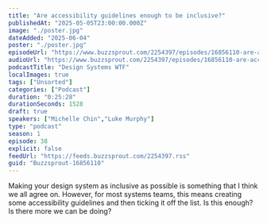 ```yaml
---
title: "Are accessibility guidelines enough to be inclusive?"
publishedAt: "2025-05-05T23:00:00.000Z"
image: "./poster.jpg"
dateAdded: "2025-06-04"
poster: "./poster.jpg"
episodeUrl: "https://www.buzzsprout.com/2254397/episodes/16856110-are-accessibility-guidelines-enough-to-be-inclusive.mp3"
audioUrl: "https://www.buzzsprout.com/2254397/episodes/16856110-are-accessibility-guidelines-enough-to-be-inclusive.mp3"
podcastTitle: "Design Systems WTF"
localImages: true
tags: ["Unsorted"]
categories: ["Podcast"]
duration: "0:25:28"
durationSeconds: 1528
draft: true
speakers: ["Michelle Chin","Luke Murphy"]
type: "podcast"
season: 1
episode: 38
explicit: false
feedUrl: "https://feeds.buzzsprout.com/2254397.rss"
guid: "Buzzsprout-16856110"
---
```

Making your design system as inclusive as possible is something that I think we all agree on. However, for most systems teams, this means creating some accessibility guidelines and then ticking it off the list. Is this enough? Is there more we can be doing?
